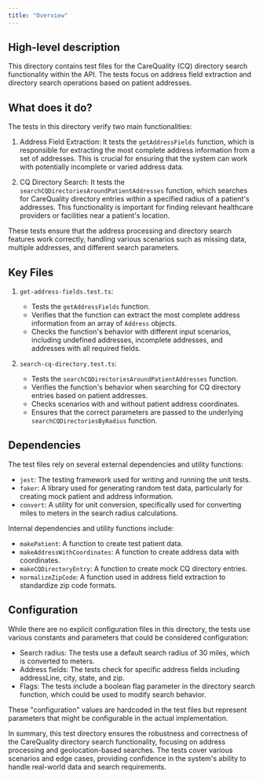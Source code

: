 ```yaml
---
title: "Overview"
---
```


## High-level description
This directory contains test files for the CareQuality (CQ) directory search functionality within the API. The tests focus on address field extraction and directory search operations based on patient addresses.

## What does it do?
The tests in this directory verify two main functionalities:

1. Address Field Extraction: It tests the `getAddressFields` function, which is responsible for extracting the most complete address information from a set of addresses. This is crucial for ensuring that the system can work with potentially incomplete or varied address data.

2. CQ Directory Search: It tests the `searchCQDirectoriesAroundPatientAddresses` function, which searches for CareQuality directory entries within a specified radius of a patient's addresses. This functionality is important for finding relevant healthcare providers or facilities near a patient's location.

These tests ensure that the address processing and directory search features work correctly, handling various scenarios such as missing data, multiple addresses, and different search parameters.

## Key Files

1. `get-address-fields.test.ts`:
   - Tests the `getAddressFields` function.
   - Verifies that the function can extract the most complete address information from an array of `Address` objects.
   - Checks the function's behavior with different input scenarios, including undefined addresses, incomplete addresses, and addresses with all required fields.

2. `search-cq-directory.test.ts`:
   - Tests the `searchCQDirectoriesAroundPatientAddresses` function.
   - Verifies the function's behavior when searching for CQ directory entries based on patient addresses.
   - Checks scenarios with and without patient address coordinates.
   - Ensures that the correct parameters are passed to the underlying `searchCQDirectoriesByRadius` function.

## Dependencies
The test files rely on several external dependencies and utility functions:

- `jest`: The testing framework used for writing and running the unit tests.
- `faker`: A library used for generating random test data, particularly for creating mock patient and address information.
- `convert`: A utility for unit conversion, specifically used for converting miles to meters in the search radius calculations.

Internal dependencies and utility functions include:
- `makePatient`: A function to create test patient data.
- `makeAddressWithCoordinates`: A function to create address data with coordinates.
- `makeCQDirectoryEntry`: A function to create mock CQ directory entries.
- `normalizeZipCode`: A function used in address field extraction to standardize zip code formats.

## Configuration
While there are no explicit configuration files in this directory, the tests use various constants and parameters that could be considered configuration:

- Search radius: The tests use a default search radius of 30 miles, which is converted to meters.
- Address fields: The tests check for specific address fields including addressLine, city, state, and zip.
- Flags: The tests include a boolean flag parameter in the directory search function, which could be used to modify search behavior.

These "configuration" values are hardcoded in the test files but represent parameters that might be configurable in the actual implementation.

In summary, this test directory ensures the robustness and correctness of the CareQuality directory search functionality, focusing on address processing and geolocation-based searches. The tests cover various scenarios and edge cases, providing confidence in the system's ability to handle real-world data and search requirements.